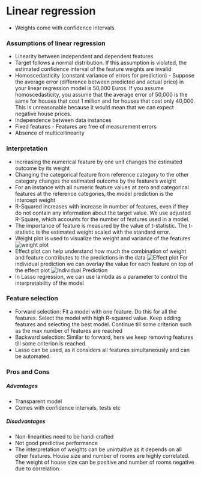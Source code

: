 # Linear regression
* Weights come with confidence intervals.

### Assumptions of linear regression
* Linearity between independent and dependent features
* Target follows a normal distribution. If this assumption is violated, the estimated confidence interval of the feature weights are invalid
* Homoscedasticity (constant variance of errors for prediction) - Suppose the average error (difference between predicted and actual price) in your linear regression model is 50,000 Euros. If you assume homoscedasticity, you assume that the average error of 50,000 is the same for houses that cost 1 million and for houses that cost only 40,000. This is unreasonable because it would mean that we can expect negative house prices.
* Independence between data instances  
* Fixed features - Features are free of measurement errors
* Absence of multicollinearity 

### Interpretation
* Increasing the numerical feature by one unit changes the estimated outcome by its weight
* Changing the categorical feature from reference category to the other category changes the estimated outcome by the feature's weight
* For an instance with all numeric feature values at zero and categorical features at the reference categories, the model prediction is the intercept weight
* R-Squared increases with increase in number of features, even if they do not contain any information about the target value. We use adjusted R-Square, which accounts for the number of features used in a model.
* The importance of feature is measured by the value of t-statistic. The t-statistic is the estimated weight scaled with the standard error.
* Weight plot is used to visualize the weight and variance of the features
![weight plot](/Images/weight_plot.png)
* Effect plot can help understand how much the combination of weight and feature contributes to the predictions in the data
![Effect plot](/Images/effect_plot.png)
For individual prediction we can overlay the value for each feature on top of the effect plot
![Individual Prediction](/Images/Individual_pred_with_effect.png)
* In Lasso regression, we can use lambda as a parameter to control the interpretability of the model


### Feature selection
* Forward selection: Fit a model with one feature. Do this for all the features. Select the model with high R-squared value. Keep adding features and selecting the best model. Continue till some criterion such as the max number of features are reached
* Backward selection: Similar to forward, here we keep removing features till some criterion is reached.
* Lasso can be used, as it considers all features simultaneously and can be automated.


### Pros and Cons

##### Advantages
* Transparent model
* Comes with confidence intervals, tests etc

##### Disadvantages
* Non-linearities need to be hand-crafted
* Not good predictive performance
* The interpretation of weights can be unintuitive as it depends on all other features. House size and number of rooms are highly correlated. The weight of house size can be positive and number of rooms negative due to correlation.
